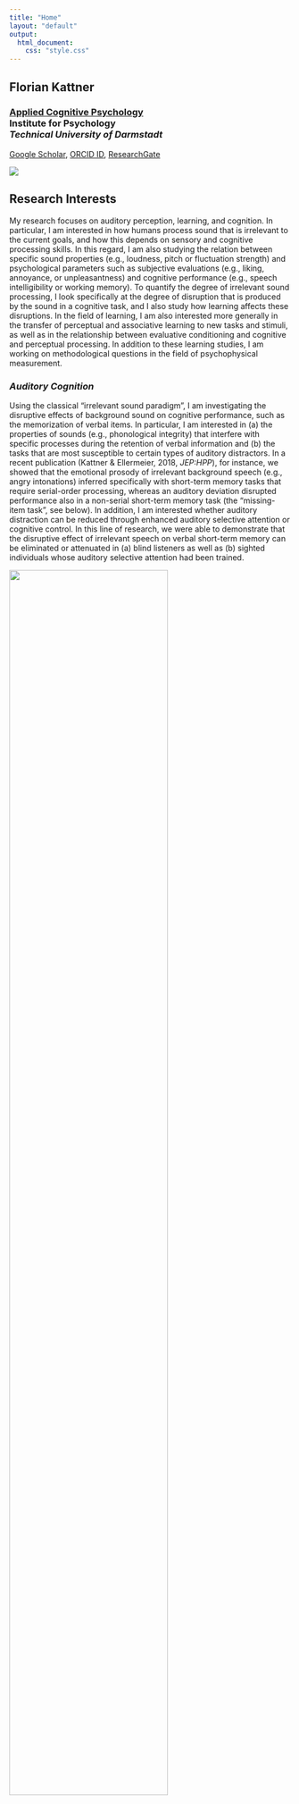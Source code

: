 ```yaml
---
title: "Home"
layout: "default"
output: 
  html_document:
    css: "style.css"
---
```


<style>
.title {
  display: none;
}
</style>

<div class="col-sm-8">

# **Florian Kattner**

<!--
### Professur für Allgemeine Psychologie<br>Faculty of Health<br>[_Health and Medical University Potsdam_](https://www.health-and-medical-university.de/)
-->

### [Applied Cognitive Psychology](https://www.kog.psychologie.tu-darmstadt.de/mitarbeiter_1/kattner/kattner.en.jsp)<br>Institute for Psychology<br>_Technical University of Darmstadt_

[Google Scholar](https://scholar.google.de/citations?user=B9XMk0cAAAAJ&hl=de), [ORCID ID](https://orcid.org/0000-0003-2124-2829), [ResearchGate](https://www.researchgate.net/profile/Florian_Kattner)

</div>

<div class="col-sm-4">

![](img/foto_fk_bw_circle.png)

</div>


## **Research Interests** {.tabset}

My research focuses on auditory perception, learning, and cognition. In particular, I am interested in how humans process sound that is irrelevant to the current goals, and how this depends on sensory and cognitive processing skills. In this regard, I am also studying the relation between specific sound properties (e.g., loudness, pitch or fluctuation strength) and psychological parameters such as subjective evaluations (e.g., liking, annoyance, or unpleasantness) and cognitive performance (e.g., speech intelligibility or working memory). To quantify the degree of irrelevant sound processing, I look specifically at the degree of disruption that is produced by the sound in a cognitive task, and I also study how learning affects these disruptions. In the field of learning, I am also interested more generally in the transfer of perceptual and associative learning to new tasks and stimuli, as well as in the relationship between evaluative conditioning and cognitive and perceptual processing. In addition to these learning studies, I am working on methodological questions in the field of psychophysical measurement.


### *Auditory Cognition*

Using the classical “irrelevant sound paradigm”, I am investigating the disruptive effects of background sound on cognitive performance, such as the memorization of verbal items. In particular, I am interested in (a) the properties of sounds (e.g., phonological integrity) that interfere with specific processes during the retention of verbal information and (b) the tasks that are most susceptible to certain types of auditory distractors. In a recent publication (Kattner & Ellermeier, 2018, _JEP:HPP_), for instance, we showed that the emotional prosody of irrelevant background speech (e.g., angry intonations) inferred specifically with short-term memory tasks that require serial-order processing, whereas an auditory deviation disrupted performance also in a non-serial short-term memory task (the "missing-item task", see below). In addition, I am interested whether auditory distraction can be reduced through enhanced auditory selective attention or cognitive control. In this line of research, we were able to demonstrate that the disruptive effect of irrelevant speech on verbal short-term memory can be eliminated or attenuated in (a) blind listeners as well as (b) sighted individuals whose auditory selective attention had been trained.

![](img/Fig4b_Prosody_Task.png){width=75%}


### *Learning and Transfer*

In a second line of research, I am studying the degree of transfer resulting from perceptual and associative learning. Specifically, I am interested in the structural properties of learning tasks that enable the acquisition of knowledge and skills, which generalize to new tasks and stimuli. For instance, in a study on rule-based category learning, we observed that transfer to new stimulus exemplars crucially depends on the training task, with category identification producing more transfer than category discrimination.

![](img/LP01_gabor_overall.jpg){width=75%}



I am also interested in the effects of (1) extensive training with cognitively demanding tasks (e.g., task-switching or working-memory updating) and (2) more joyful activities such as playing video games. In both fields, I aim to identify the exact task mechanics, and the cognitive and perceptual demands, that may be responsible for the beneficial effects on attention and cognition, as well as (in case of certain types of video games) for the detrimental effects such as the occurrence of addictive behavior.

In the field of evaluative conditioning (i.e., affective-evaluative change resulting from stimulus pairings), I am most interested in (a) the dependency of evaluative conditioning on cognitive resources (e.g., attention, cognitive control) and (b) the effects of evaluative conditioning on sensory processing. In addition, I have been studying effects of statistical contingency between conditioned and unconditioned stimuli – and the resulting subjective judgments of contigency – on the evaluative change.

### *Psychophysics*

I am also interested in the evaluation and development of psychophysical methods. In the field of measurement theory, I have contributed to our understanding of direct scaling methods with sensory attributes that may not necessarily be represented on a linear scale (e.g. pitch perception). In a prototypical pitch production experiment, participants are asked to adjust the frequency of a tone so that it subdivides a given pitch interval by a particular fraction (e.g., 1/2 or 2/3 of the interval). We were able to show that participants can make such adjustements on a ratio-scale level, fulfilling fundamental axioms of measurement such as commutativity (i.e., 1/2 x 2/3 = 2/3 x 1/2). In addition, I have been working on psychometric fitting procedures to account for the ongoing change of underlying parameters (e.g., due to learning).

![](img/pitch_hyst.jpg){width=50%}

